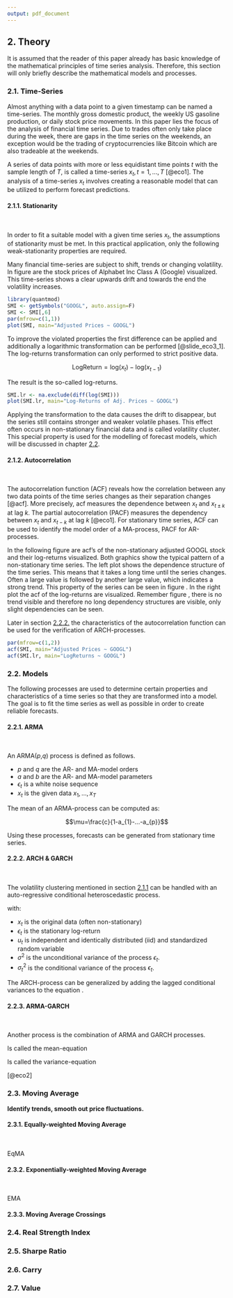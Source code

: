 ```yaml
---
output: pdf_document
---
```


## 2. Theory

It is assumed that the reader of this paper already has basic knowledge of the mathematical principles of time series analysis. Therefore, this section will only briefly describe the mathematical models and processes.

### 2.1. Time-Series

Almost anything with a data point to a given timestamp can be named a time-series. The monthly gross domestic product, the weekly US gasoline production, or daily stock price movements. In this paper lies the focus of the analysis of financial time series. Due to trades often only take place during the week, there are gaps in the time series on the weekends, an exception would be the trading of cryptocurrencies like Bitcoin which are also tradeable at the weekends.

A series of data points with more or less equidistant time points $t$ with the sample length of $T$, is called a time-series $x_{t}, t=1,...,T$ [@eco1]. The analysis of a time-series $x_{t}$ involves creating a reasonable model that can be utilized to perform forecast predictions.

#### 2.1.1. Stationarity {#stationarity}

&nbsp;

In order to fit a suitable model with a given time series $x_{t}$, the assumptions of stationarity must be met. In this practical application, only the following weak-stationarity properties are required.

\begin{equation}
  \label{eq:mean}
  E[x_{t}]=\mu
\end{equation}

\begin{equation}
  \label{eq:var}
  Var(x_{t})=\sigma_{x}^{2}
\end{equation}

\begin{equation}
  \label{eq:cov}
  Cov(x_{t}, x_{t-k})=R(k)
\end{equation}

Many financial time-series are subject to shift, trends or changing volatility. In figure \ref{fig:chap2.1} are the stock prices of Alphabet Inc Class A (Google) visualized. This time-series shows a clear upwards drift and towards the end the volatility increases.

```r
library(quantmod)
SMI <- getSymbols("GOOGL", auto.assign=F)
SMI <- SMI[,6]
par(mfrow=c(1,1))
plot(SMI, main="Adjusted Prices ~ GOOGL")
```
\newpage

To improve the violated properties the first difference can be applied and additionally a logarithmic transformation can be performed [@slide_eco3_1]. The log-returns transformation can only performed to strict positive data.

$$\mathrm{LogReturn} = \mathrm{log}(x_{t})-\mathrm{log}(x_{t-1})$$

The result is the so-called log-returns.

```r
SMI.lr <- na.exclude(diff(log(SMI)))
plot(SMI.lr, main="Log-Returns of Adj. Prices ~ GOOGL")
```
Applying the transformation to the data causes the drift to disappear, but the series still contains stronger and weaker volatile phases. This effect often occurs in non-stationary financial data and is called volatility cluster. This special property is used for the modelling of forecast models, which will be discussed in chapter [2.2](#models-section).

#### 2.1.2. Autocorrelation

&nbsp;

The autocorrelation function (ACF) reveals how the correlation between any two data points of the time series changes as their separation changes [@acf]. More precisely, acf measures the dependence between $x_{t}$ and $x_{t \pm k}$ at lag $k$. The partial autocorrelation (PACF) measures the dependency between $x_{t}$ and $x_{t-k}$ at lag $k$ [@eco1]. For stationary time series, ACF can be used to identify the model order of a MA-process, PACF for AR-processes.

In the following figure \ref{fig:chap2.3} are acf's of the non-stationary adjusted GOOGL stock and their log-returns visualized. Both graphics show the typical pattern of a non-stationary time series. The left plot shows the dependence structure of the time series. This means that it takes a long time until the series changes. Often a large value is followed by another large value, which indicates a strong trend. This property of the series can be seen in figure \ref{fig:chap2.1}. In the right plot the acf of the log-returns are visualized. Remember figure \ref{fig:chap2.2}, there is no trend visible and therefore no long dependency structures are visible, only slight dependencies can be seen.

Later in section [2.2.2.](#arch-garch-section) the characteristics of the autocorrelation function can be used for the verification of ARCH-processes.

```r
par(mfrow=c(1,2))
acf(SMI, main="Adjusted Prices ~ GOOGL")
acf(SMI.lr, main="LogReturns ~ GOOGL")
```

\newpage

### 2.2. Models {#models-section}

The following processes are used to determine certain properties and characteristics of a time series so that they are transformed into a model. The goal is to fit the time series as well as possible in order to create reliable forecasts.

#### 2.2.1. ARMA

&nbsp;

An ARMA(*p*,*q*) process is defined as follows.

\begin{equation} \label{eq:arma}
  x_{t}=c+a_{1}x_{t-1}+...+a_{p}x_{t-p}+\epsilon_{t}+b_{1}\epsilon_{t-1}+...+b_{q}\epsilon_{t-q}
\end{equation}

- $p$ and $q$ are the AR- and MA-model orders
- $a$ and $b$ are the AR- and MA-model parameters
- $\epsilon_t$ is a white noise sequence
- $x_t$ is the given data $x_{1},...,x_{T}$

The mean of an ARMA-process can be computed as: 

$$\mu=\frac{c}{1-a_{1}-...-a_{p}}$$

Using these processes, forecasts can be generated from stationary time series.

#### 2.2.2. ARCH & GARCH {#arch-garch-section}

&nbsp;

The volatility clustering mentioned in section [2.1.1](#stationarity) can be handled with an auto-regressive conditional heteroscedastic process.

\begin{align} \label{eq:arch}
  \epsilon_{t} &= \mathrm{log}(x_{t})-\mathrm{log}(x_{t-1}) \nonumber \\
  \epsilon_{t} &= \sigma_{t}u_{t} \\
  \sigma_{t}^{2} &=c \sigma^{2}+\sum_{k=1}^{m}\beta_{k}\epsilon_{t-k}^{2} \nonumber
\end{align}

with:

- $x_{t}$ is the original data (often non-stationary)
- $\epsilon_{t}$ is the stationary log-return
- $u_{t}$ is independent and identically distributed (iid) and standardized random variable
- $\sigma^{2}$ is the unconditional variance of the process $\epsilon_{t}$.
- $\sigma_{t}^{2}$ is the conditional variance of the process $\epsilon_{t}$.

The ARCH-process can be generalized by adding the lagged conditional variances to the equation \ref{eq:arch}.

\begin{align} \label{eq:garch}
  \epsilon_{t} &= \mathrm{log}(x_{t})-\mathrm{log}(x_{t-1}) \nonumber \\
  \epsilon_{t} &= \sigma_{t}u_{t} \\
  \sigma_{t}^{2} &=c \sigma^{2}+\sum_{j=1}^{n}\alpha_{j}\sigma_{t-j}^{2}+\sum_{k=1}^{m}\beta_{k}\epsilon_{t-k}^{2} \nonumber
\end{align}

#### 2.2.3. ARMA-GARCH

&nbsp;

Another process is the combination of ARMA and GARCH processes.

\begin{eqnarray}
y_{t}&=&\mu + a_{1}y_{t-1}+...+a_{p}y_{t-p}+\epsilon_{t}+b_{1}\epsilon_{t-1}+...+b_{q}\epsilon_{t-q} \label{eq:arma-garch1} \\
\epsilon_{t}&=&\sigma_{t}u_{t} \nonumber \\
\sigma_{t}^{2}&=&c\sigma^{2}+\sum_{j=1}^{n}\alpha_{j}\sigma_{t-j}^{2}+\sum_{k=1}^{m}\beta_{k}\epsilon_{t-k}^{2} \label{eq:arma-garch2}
\end{eqnarray}

Is called the mean-equation \ref{eq:arma-garch1}

Is called the variance-equation \ref{eq:arma-garch2}

[@eco2]

\newpage

### 2.3. Moving Average

**Identify trends, smooth out price fluctuations.**

#### 2.3.1. Equally-weighted Moving Average

&nbsp;

EqMA

\begin{equation}
  \label{eq:eqma}
  y_{t}=\frac{1}{L}\sum_{k=0}^{L-1}x_{t-k}
\end{equation}

#### 2.3.2. Exponentially-weighted Moving Average

&nbsp;

EMA

\begin{equation}
  \label{eq:ema}
  y_{t}=\frac{1}{\sum_{k=0}^{m}\alpha^{k}}\sum_{k=0}^{L-1}\alpha^{k}x_{t-k}
\end{equation}

#### 2.3.3. Moving Average Crossings

\newpage

### 2.4. Real Strength Index

### 2.5. Sharpe Ratio

### 2.6. Carry

### 2.7. Value